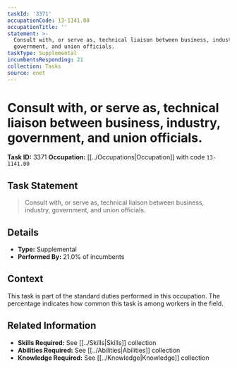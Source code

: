 ```yaml
---
taskId: '3371'
occupationCode: 13-1141.00
occupationTitle: ''
statement: >-
  Consult with, or serve as, technical liaison between business, industry,
  government, and union officials.
taskType: Supplemental
incumbentsResponding: 21
collection: Tasks
source: onet
---
```

# Consult with, or serve as, technical liaison between business, industry, government, and union officials.

**Task ID:** 3371
**Occupation:** [[../Occupations|Occupation]] with code `13-1141.00`

## Task Statement

> Consult with, or serve as, technical liaison between business, industry, government, and union officials.

## Details

- **Type:** Supplemental
- **Performed By:** 21.0% of incumbents

## Context

This task is part of the standard duties performed in this occupation. The percentage indicates how common this task is among workers in the field.

## Related Information

- **Skills Required:** See [[../Skills|Skills]] collection
- **Abilities Required:** See [[../Abilities|Abilities]] collection
- **Knowledge Required:** See [[../Knowledge|Knowledge]] collection
